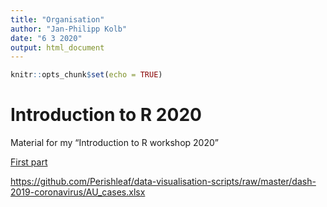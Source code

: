 ```yaml
---
title: "Organisation"
author: "Jan-Philipp Kolb"
date: "6 3 2020"
output: html_document
---
```


```r
knitr::opts_chunk$set(echo = TRUE)
```

# Introduction to R 2020

Material for my "Introduction to R workshop 2020" 


[First part](https://raw.githubusercontent.com/Japhilko/intror2020/master/slides/A1_GettingStarted.html)



<https://github.com/Perishleaf/data-visualisation-scripts/raw/master/dash-2019-coronavirus/AU_cases.xlsx>